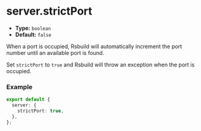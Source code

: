 # server.strictPort

- **Type:** `boolean`
- **Default:** `false`

When a port is occupied, Rsbuild will automatically increment the port number until an available port is found.

Set `strictPort` to `true` and Rsbuild will throw an exception when the port is occupied.

### Example

```ts
export default {
  server: {
    strictPort: true,
  },
};
```

